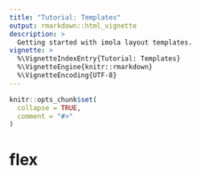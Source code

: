 ```yaml
---
title: "Tutorial: Templates"
output: rmarkdown::html_vignette
description: >
  Getting started with imola layout templates.
vignette: >
  %\VignetteIndexEntry{Tutorial: Templates}
  %\VignetteEngine{knitr::rmarkdown}
  %\VignetteEncoding{UTF-8}
---
```


```r
knitr::opts_chunk$set(
  collapse = TRUE,
  comment = "#>"
)
```

# flex

